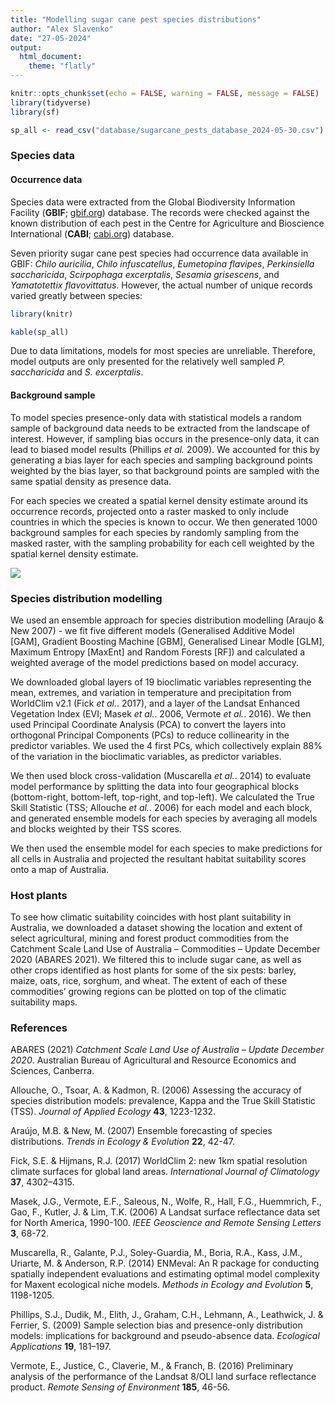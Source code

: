 ---
title: "Modelling sugar cane pest species distributions"
author: "Alex Slavenko"
date: "27-05-2024"
output:
  html_document:
    theme: "flatly"
---

```{r setup, include=FALSE}
knitr::opts_chunk$set(echo = FALSE, warning = FALSE, message = FALSE)
library(tidyverse)
library(sf)

sp_all <- read_csv("database/sugarcane_pests_database_2024-05-30.csv") %>% count(species)
```

### Species data
#### Occurrence data

Species data were extracted from the Global Biodiversity Information Facility (**GBIF**; [gbif.org](https://www.gbif.org)) database. The records were checked against the known distribution of each pest in the Centre for Agriculture and Bioscience International (**CABI**; [cabi.org](https://www.cabi.org)) database.

Seven priority sugar cane pest species had occurrence data available in GBIF: *Chilo auricilia*, *Chilo infuscatellus*, *Eumetopina flavipes*, *Perkinsiella saccharicida*, *Scirpophaga excerptalis*, *Sesamia grisescens*,  and *Yamatotettix flavovittatus*. However, the actual number of unique records varied greatly between species:

```{r echo = FALSE, message = FALSE, warning = FALSE}
library(knitr)

kable(sp_all)
```

Due to data limitations, models for most species are unreliable. Therefore, model outputs are only presented for the relatively well sampled *P. saccharicida* and *S. excerptalis*.

#### Background sample

To model species presence-only data with statistical models a random sample of background data needs to be extracted from the landscape of interest. However, if sampling bias occurs in the presence-only data, it can lead to biased model results (Phillips *et al.* 2009). We accounted for this by generating a bias layer for each species and sampling background points weighted by the bias layer, so that background points are sampled with the same spatial density as presence data.

For each species we created a spatial kernel density estimate around its occurrence records, projected onto a raster masked to only include countries in which the species is known to occur. We then generated 1000 background samples for each species by randomly sampling from the masked raster, with the sampling probability for each cell weighted by the spatial kernel density estimate.

![](methodology.png)

### Species distribution modelling

We used an ensemble approach for species distribution modelling (Araujo & New 2007) - we fit five different models (Generalised Additive Model [GAM], Gradient Boosting Machine [GBM], Generalised Linear Modle [GLM], Maximum Entropy [MaxEnt] and Random Forests [RF]) and calculated a weighted average of the model predictions based on model accuracy.

We downloaded global layers of 19 bioclimatic variables representing the mean, extremes, and variation in temperature and precipitation from WorldClim v2.1 (Fick *et al.*. 2017), and a layer of the Landsat Enhanced Vegetation Index (EVI; Masek *et al.*. 2006, Vermote *et al.*. 2016). We then used Principal Coordinate Analysis (PCA) to convert the layers into orthogonal Principal Components (PCs) to reduce collinearity in the predictor variables. We used the 4 first PCs, which collectively explain 88% of the variation in the bioclimatic variables, as predictor variables.

We then used block cross-validation (Muscarella *et al.*. 2014) to evaluate model performance by splitting the data into four geographical blocks (bottom-right, bottom-left, top-right, and top-left). We calculated the True Skill Statistic (TSS; Allouche *et al.*. 2006) for each model and each block, and generated ensemble models for each species by averaging all models and blocks weighted by their TSS scores.

We then used the ensemble model for each species to make predictions for all cells in Australia and projected the resultant habitat suitability scores onto a map of Australia.

### Host plants

To see how climatic suitability coincides with host plant suitability in Australia, we downloaded a dataset showing the location and extent of select agricultural, mining and forest product commodities from the Catchment Scale Land Use of Australia – Commodities – Update December 2020 (ABARES 2021). We filtered this to include sugar cane, as well as other crops identified as host plants for some of the six pests: barley, maize, oats, rice, sorghum, and wheat. The extent of each of these commodities' growing regions can be plotted on top of the climatic suitability maps.

### References

ABARES (2021) *Catchment Scale Land Use of Australia – Update December 2020*. Australian Bureau of Agricultural and Resource Economics and Sciences, Canberra.

Allouche, O., Tsoar, A. & Kadmon, R. (2006) Assessing the accuracy of species distribution models: prevalence, Kappa and the True Skill Statistic (TSS). *Journal of Applied Ecology* **43**, 1223-1232.

Araújo, M.B. & New, M. (2007) Ensemble forecasting of species distributions. *Trends in Ecology & Evolution* **22**, 42-47.

Fick, S.E. & Hijmans, R.J. (2017) WorldClim 2: new 1km spatial resolution climate surfaces for global land areas. *International Journal of Climatology* **37**, 4302–4315.

Masek, J.G., Vermote, E.F., Saleous, N., Wolfe, R., Hall, F.G., Huemmrich, F., Gao, F., Kutler, J. & Lim, T.K. (2006) A Landsat surface reflectance data set for North America, 1990-100. *IEEE Geoscience and Remote Sensing Letters* **3**, 68-72.

Muscarella, R., Galante, P.J., Soley-Guardia, M., Boria, R.A., Kass, J.M., Uriarte, M. & Anderson, R.P. (2014) ENMeval: An R package for conducting spatially independent evaluations and estimating optimal model complexity for Maxent ecological niche models. *Methods in Ecology and Evolution* **5**, 1198-1205.

Phillips, S.J., Dudik, M., Elith, J., Graham, C.H., Lehmann, A., Leathwick, J. & Ferrier, S. (2009) Sample selection bias and presence-only distribution models: implications for background and pseudo-absence data. *Ecological Applications* **19**, 181–197.

Vermote, E., Justice, C., Claverie, M., & Franch, B. (2016) Preliminary analysis of the performance of the Landsat 8/OLI land surface reflectance product. *Remote Sensing of Environment* **185**, 46-56.


